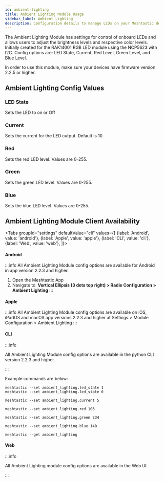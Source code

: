 ```yaml
---
id: ambient-lighting
title: Ambient Lighting Module Usage
sidebar_label: Ambient Lighting
description: Configuration details to manage LEDs on your Meshtastic device.
---
```



The Ambient Lighting Module has settings for control of onboard LEDs and allows users to adjust the brightness levels and respective color levels. Initially created for the RAK14001 RGB LED module using the NCP5623 with I2C. Config options are: LED State, Current, Red Level, Green Level, and Blue Level.

In order to use this module, make sure your devices have firmware version 2.2.5 or higher.

## Ambient Lighting Config Values

### LED State

Sets the LED to on or Off

### Current

Sets the current for the LED output. Default is 10.

### Red

Sets the red LED level. Values are 0-255.

### Green

Sets the green LED level. Values are 0-255.

### Blue

Sets the blue LED level. Values are 0-255.

## Ambient Lighting Module Client Availability

<Tabs
groupId="settings"
defaultValue="cli"
values={[
{label: 'Android', value: 'android'},
{label: 'Apple', value: 'apple'},
{label: 'CLI', value: 'cli'},
{label: 'Web', value: 'web'},
]}>
<TabItem value="android">

#### Android

:::info
All Ambient Lighting Module config options are available for Android in app version 2.2.3 and higher.

1. Open the Meshtastic App
2. Navigate to: **Vertical Ellipsis (3 dots top right) > Radio Configuration > Ambient Lighting**
:::

</TabItem>
<TabItem value="apple">

#### Apple

:::info
All Ambient Lighting Module config options are available on iOS, iPadOS and macOS app versions 2.2.3 and higher at Settings > Module Configuration > Ambient Lighting
:::

</TabItem>
<TabItem value="cli">

#### CLI

:::info

All Ambient Lighting Module config options are available in the python CLI version 2.2.3 and higher.

:::

Example commands are below:

```shell title="Set the LED to on or off"
meshtastic --set ambient_lighting.led_state 1
meshtastic --set ambient_lighting.led_state 0
```

```shell title="Set the led current to 5"
meshtastic --set ambient_lighting.current 5
```

```shell title="Set the red LED brightness to 103"
meshtastic --set ambient_lighting.red 103
```

```shell title="Set the green brightness to 234"
meshtastic --set ambient_lighting.green 234
```

```shell title="Set the blue LED brightness to 148"
meshtastic --set ambient_lighting.blue 148
```

```shell title="Get the Ambient Lighting Module Configuration"
meshtastic --get ambient_lighting
```
</TabItem>
<TabItem value="web">

#### Web

:::info

All Ambient Lighting module config options are available in the Web UI.

:::
</TabItem>
</Tabs>
